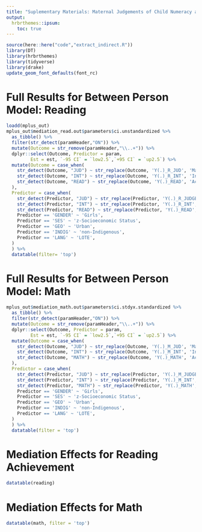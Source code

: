 ```yaml
---
title: "Suplementary Materials: Maternal Judgements of Child Numeracy and Reading Ability Predict Gains in Academic Achievement and Interest"
output: 
  hrbrthemes::ipsum:
    toc: true
---
```

```r
source(here::here("code","extract_indirect.R"))
library(DT)
library(hrbrthemes)
library(tidyverse)
library(drake)
update_geom_font_defaults(font_rc)
```

# Full Results for Between Person Model: Reading
```r
loadd(mplus_out)
mplus_out$mediation_read.out$parameters$ci.unstandardized %>%
  as_tibble() %>%
  filter(str_detect(paramHeader,"ON")) %>%
  mutate(Outcome = str_remove(paramHeader,"\\..+")) %>%
  dplyr::select(Outcome, Predictor = param, 
         Est = est, `-95 CI` = `low2.5`,`+95 CI` = `up2.5`) %>% 
  mutate(Outcome = case_when(
    str_detect(Outcome, "JUD") ~ str_replace(Outcome, 'Y(.)_R_JUD', 'Maternal Judgement Year \\1'),
    str_detect(Outcome, "INT") ~ str_replace(Outcome, 'Y(.)_R_INT', 'Interest Year \\1'),
    str_detect(Outcome, "READ") ~ str_replace(Outcome, 'Y(.)_READ', 'Achievement Year \\1')
  ),
  Predictor = case_when(
    str_detect(Predictor, "JUD") ~ str_replace(Predictor, 'Y(.)_R_JUDGE', 'Maternal Judgement Year \\1'),
    str_detect(Predictor, "INT") ~ str_replace(Predictor, 'Y(.)_R_INT', 'Interest Year \\1'),
    str_detect(Predictor, "READ") ~ str_replace(Predictor, 'Y(.)_READ', 'Achievement Year \\1'),
    Predictor == 'GENDER' ~ 'Girls',
    Predictor == 'SES' ~ 'z-Socioeconomic Status',
    Predictor == 'GEO' ~ 'Urban',
    Predictor == 'INDIG' ~ 'non-Indigenous',
    Predictor == 'LANG' ~ 'LOTE',
  )
  ) %>%
  datatable(filter= 'top')
```

# Full Results for Between Person Model: Math
```r

mplus_out$mediation_math.out$parameters$ci.stdyx.standardized %>%
  as_tibble() %>%
  filter(str_detect(paramHeader,"ON")) %>%
  mutate(Outcome = str_remove(paramHeader,"\\..+")) %>%
  dplyr::select(Outcome, Predictor = param, 
         Est = est, `-95 CI` = `low2.5`,`+95 CI` = `up2.5`) %>% 
  mutate(Outcome = case_when(
    str_detect(Outcome, "JUD") ~ str_replace(Outcome, 'Y(.)_M_JUD', 'Maternal Judgement Year \\1'),
    str_detect(Outcome, "INT") ~ str_replace(Outcome, 'Y(.)_M_INT', 'Interest Year \\1'),
    str_detect(Outcome, "MATH") ~ str_replace(Outcome, 'Y(.)_MATH', 'Achievement Year \\1')
  ),
  Predictor = case_when(
    str_detect(Predictor, "JUD") ~ str_replace(Predictor, 'Y(.)_M_JUDGE', 'Maternal Judgement Year \\1'),
    str_detect(Predictor, "INT") ~ str_replace(Predictor, 'Y(.)_M_INT', 'Interest Year \\1'),
    str_detect(Predictor, "MATH") ~ str_replace(Predictor, 'Y(.)_MATH', 'Achievement Year \\1'),
    Predictor == 'GENDER' ~ 'Girls',
    Predictor == 'SES' ~ 'z-Socioeconomic Status',
    Predictor == 'GEO' ~ 'Urban',
    Predictor == 'INDIG' ~ 'non-Indigenous',
    Predictor == 'LANG' ~ 'LOTE',
  )
  ) %>%
  datatable(filter = 'top')
```


# Mediation Effects for Reading Achievement

```r
datatable(reading)
```

# Mediation Effects for Math

```r
datatable(math, filter = 'top')
```
